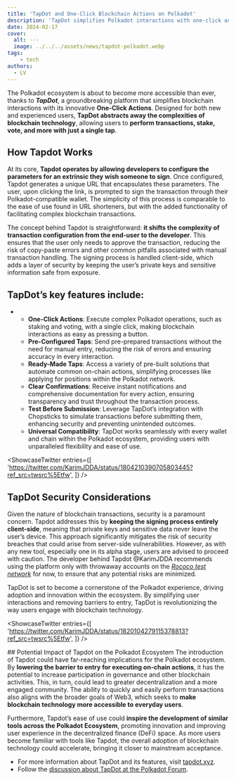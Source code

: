 ```yaml
---
title: 'TapDot and One-Click Blockchain Actions on Polkadot'
description: 'TapDot simplifies Polkadot interactions with one-click actions, making blockchain accessible and easy for all users.'
date: 2024-02-17
cover:
  alt: ---
  image: ../../../assets/news/tapdot-polkadot.webp
tags: 
    - tech
authors:
  - LV
---
```



The Polkadot ecosystem is about to become more accessible than ever, thanks to ***TapDot***, a groundbreaking platform that simplifies blockchain interactions with its innovative **One-Click Actions**. Designed for both new and experienced users, **TapDot abstracts away the complexities of blockchain technology**, allowing users to **perform transactions, stake, vote, and more with just a single tap**.

## How Tapdot Works
At its core, **Tapdot operates by allowing developers to configure the parameters for an extrinsic they wish someone to sign**. Once configured, Tapdot generates a unique URL that encapsulates these parameters. The user, upon clicking the link, is prompted to sign the transaction through their Polkadot-compatible wallet. The simplicity of this process is comparable to the ease of use found in URL shorteners, but with the added functionality of facilitating complex blockchain transactions.

The concept behind Tapdot is straightforward: **it shifts the complexity of transaction configuration from the end-user to the developer**. This ensures that the user only needs to approve the transaction, reducing the risk of copy-paste errors and other common pitfalls associated with manual transaction handling. The signing process is handled client-side, which adds a layer of security by keeping the user’s private keys and sensitive information safe from exposure.

## TapDot’s key features include:
- - **One-Click Actions**: Execute complex Polkadot operations, such as staking and voting, with a single click, making blockchain interactions as easy as pressing a button.
  - **Pre-Configured Taps**: Send pre-prepared transactions without the need for manual entry, reducing the risk of errors and ensuring accuracy in every interaction.
  - **Ready-Made Taps**: Access a variety of pre-built solutions that automate common on-chain actions, simplifying processes like applying for positions within the Polkadot network.
  - **Clear Confirmations**: Receive instant notifications and comprehensive documentation for every action, ensuring transparency and trust throughout the transaction process.
  - **Test Before Submission**: Leverage TapDot’s integration with Chopsticks to simulate transactions before submitting them, enhancing security and preventing unintended outcomes.
  - **Universal Compatibility**: TapDot works seamlessly with every wallet and chain within the Polkadot ecosystem, providing users with unparalleled flexibility and ease of use.

<script is:inline src="https://platform.twitter.com/widgets.js"></script>  

<ShowcaseTwitter
  entries={[
    'https://twitter.com/KarimJDDA/status/1804210390705803445?ref_src=twsrc%5Etfw',
  ]}
/>

## TapDot Security Considerations
Given the nature of blockchain transactions, security is a paramount concern. Tapdot addresses this by **keeping the signing process entirely client-side**, meaning that private keys and sensitive data never leave the user’s device. This approach significantly mitigates the risk of security breaches that could arise from server-side vulnerabilities. However, as with any new tool, especially one in its alpha stage, users are advised to proceed with caution. The developer behind Tapdot @KarimJDDA recommends using the platform only with throwaway accounts on the [*Rococo test network*](https://dablock.com/polkadot-testnets/) for now, to ensure that any potential risks are minimized.

TapDot is set to become a cornerstone of the Polkadot experience, driving adoption and innovation within the ecosystem. By simplifying user interactions and removing barriers to entry, TapDot is revolutionizing the way users engage with blockchain technology.

<ShowcaseTwitter
  entries={[
    'https://twitter.com/KarimJDDA/status/1820104279115378813?ref_src=twsrc%5Etfw',
  ]}
/>

## Potential Impact of Tapdot on the Polkadot Ecosystem
The introduction of Tapdot could have far-reaching implications for the Polkadot ecosystem. By **lowering the barrier to entry for executing on-chain actions**, it has the potential to increase participation in governance and other blockchain activities. This, in turn, could lead to greater decentralization and a more engaged community. The ability to quickly and easily perform transactions also aligns with the broader goals of Web3, which seeks to **make blockchain technology more accessible to everyday users**.

Furthermore, Tapdot’s ease of use could **inspire the development of similar tools across the Polkadot Ecosystem**, promoting innovation and improving user experience in the decentralized finance (DeFi) space. As more users become familiar with tools like Tapdot, the overall adoption of blockchain technology could accelerate, bringing it closer to mainstream acceptance.

- For more information about TapDot and its features, visit [tapdot.xyz](https://tapdot.xyz/).
- Follow the [discussion about TapDot at the Polkadot Forum](https://forum.polkadot.network/t/one-click-actions-on-substrate-based-chains/4469).
